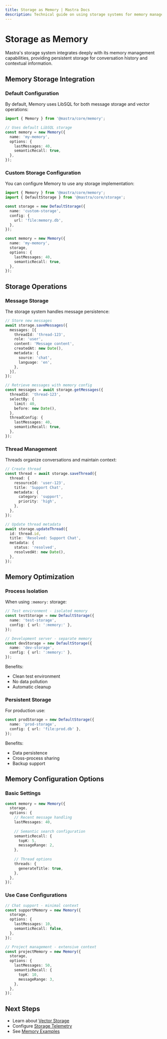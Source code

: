 ```yaml
---
title: Storage as Memory | Mastra Docs
description: Technical guide on using storage systems for memory management in Mastra, including configuration and optimization.
---
```


# Storage as Memory

Mastra's storage system integrates deeply with its memory management capabilities, providing persistent storage for conversation history and contextual information.

## Memory Storage Integration

### Default Configuration

By default, Memory uses LibSQL for both message storage and vector operations:

```ts showLineNumbers copy
import { Memory } from '@mastra/core/memory';

// Uses default LibSQL storage
const memory = new Memory({
  name: 'my-memory',
  options: {
    lastMessages: 40,
    semanticRecall: true,
  },
});
```

### Custom Storage Configuration

You can configure Memory to use any storage implementation:

```ts showLineNumbers copy
import { Memory } from '@mastra/core/memory';
import { DefaultStorage } from '@mastra/core/storage';

const storage = new DefaultStorage({
  name: 'custom-storage',
  config: {
    url: 'file:memory.db',
  },
});

const memory = new Memory({
  name: 'my-memory',
  storage,
  options: {
    lastMessages: 40,
    semanticRecall: true,
  },
});
```

## Storage Operations

### Message Storage

The storage system handles message persistence:

```ts showLineNumbers copy
// Store new messages
await storage.saveMessages({
  messages: [{
    threadId: 'thread-123',
    role: 'user',
    content: 'Message content',
    createdAt: new Date(),
    metadata: {
      source: 'chat',
      language: 'en',
    },
  }],
});

// Retrieve messages with memory config
const messages = await storage.getMessages({
  threadId: 'thread-123',
  selectBy: {
    limit: 40,
    before: new Date(),
  },
  threadConfig: {
    lastMessages: 40,
    semanticRecall: true,
  },
});
```

### Thread Management

Threads organize conversations and maintain context:

```ts showLineNumbers copy
// Create thread
const thread = await storage.saveThread({
  thread: {
    resourceId: 'user-123',
    title: 'Support Chat',
    metadata: {
      category: 'support',
      priority: 'high',
    },
  },
});

// Update thread metadata
await storage.updateThread({
  id: thread.id,
  title: 'Resolved: Support Chat',
  metadata: {
    status: 'resolved',
    resolvedAt: new Date(),
  },
});
```

## Memory Optimization

### Process Isolation

When using `:memory:` storage:

```ts showLineNumbers copy
// Test environment - isolated memory
const testStorage = new DefaultStorage({
  name: 'test-storage',
  config: { url: ':memory:' },
});

// Development server - separate memory
const devStorage = new DefaultStorage({
  name: 'dev-storage',
  config: { url: ':memory:' },
});
```

Benefits:
- Clean test environment
- No data pollution
- Automatic cleanup

### Persistent Storage

For production use:

```ts showLineNumbers copy
const prodStorage = new DefaultStorage({
  name: 'prod-storage',
  config: { url: 'file:prod.db' },
});
```

Benefits:
- Data persistence
- Cross-process sharing
- Backup support

## Memory Configuration Options

### Basic Settings

```ts showLineNumbers copy
const memory = new Memory({
  storage,
  options: {
    // Recent message handling
    lastMessages: 40,
    
    // Semantic search configuration
    semanticRecall: {
      topK: 5,
      messageRange: 2,
    },
    
    // Thread options
    threads: {
      generateTitle: true,
    },
  },
});
```

### Use Case Configurations

```ts showLineNumbers copy
// Chat support - minimal context
const supportMemory = new Memory({
  storage,
  options: {
    lastMessages: 10,
    semanticRecall: false,
  },
});

// Project management - extensive context
const projectMemory = new Memory({
  storage,
  options: {
    lastMessages: 50,
    semanticRecall: {
      topK: 10,
      messageRange: 3,
    },
  },
});
```

## Next Steps

- Learn about [Vector Storage](./vector-storage.mdx)
- Configure [Storage Telemetry](./storage-telemetry.mdx)
- See [Memory Examples](../../examples/memory/)